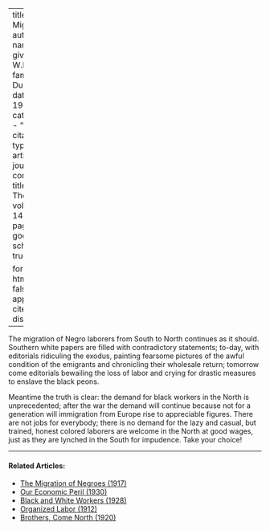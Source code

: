 
---
title: 'The Migration'
author:
  - name:
      given: W.E.B.
      family: Du Bois
date: May 1917
categories: 
  - ""
citation: 
  type: article-journal
  container-title: The Crisis
  volume: 14
  issue: 1
  page: 8
google-scholar: true

format:
  html:
    toc: false
    appendix-cite-as: display
---


The migration of Negro laborers from South to North continues as it should. Southern white papers are filled with contradictory statements; to-day, with editorials ridiculing the exodus, painting fearsome pictures of the awful condition of the emigrants and chronicling their wholesale return; tomorrow come editorials bewailing the loss of labor and crying for drastic measures to enslave the black peons.

Meantime the truth is clear: the demand for black workers in the North is unprecedented; after the war the demand will continue because not for a generation will immigration from Europe rise to appreciable figures. There are not jobs for everybody; there is no demand for the lazy and casual, but trained, honest colored laborers are welcome in the North at good wages, just as they are lynched in the South for impudence. Take your choice!

<!-- Similar articles start here -->

<hr>
#### Related Articles:

* [The Migration of Negroes (1917)](/Volumes/14/02/migration_of_negroes.html)
* [Our Economic Peril (1930)](/Volumes/37/03/our_economic_peril.html)
* [Black and White Workers (1928)](/Volumes/35/03/black_and_white_workers.html)
* [Organized Labor (1912)](/Volumes/04/03/organized_labor.html)
* [Brothers, Come North (1920)](/Volumes/19/03/brothers_come_north.html)

<!-- Similar articles end here -->